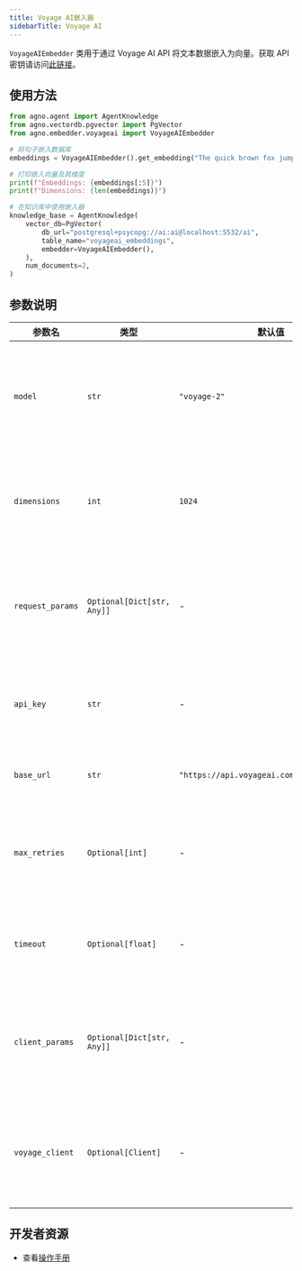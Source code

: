 ```yaml
---
title: Voyage AI嵌入器
sidebarTitle: Voyage AI
---
```

`VoyageAIEmbedder` 类用于通过 Voyage AI API 将文本数据嵌入为向量。获取 API 密钥请访问[此链接](https://dash.voyageai.com/api-keys)。

## 使用方法

```python cookbook/embedders/voyageai_embedder.py
from agno.agent import AgentKnowledge
from agno.vectordb.pgvector import PgVector
from agno.embedder.voyageai import VoyageAIEmbedder

# 将句子嵌入数据库
embeddings = VoyageAIEmbedder().get_embedding("The quick brown fox jumps over the lazy dog.")

# 打印嵌入向量及其维度
print(f"Embeddings: {embeddings[:5]}")
print(f"Dimensions: {len(embeddings)}")

# 在知识库中使用嵌入器
knowledge_base = AgentKnowledge(
    vector_db=PgVector(
        db_url="postgresql+psycopg://ai:ai@localhost:5532/ai",
        table_name="voyageai_embeddings",
        embedder=VoyageAIEmbedder(),
    ),
    num_documents=2,
)
```

## 参数说明

| 参数名        | 类型                       | 默认值                                    | 描述                                                         |
| ---------------- | -------------------------- | ------------------------------------------ | ------------------------------------------------------------------- |
| `model`          | `str`                      | `"voyage-2"`                               | 生成嵌入向量所使用的模型名称。               |
| `dimensions`     | `int`                      | `1024`                                     | 模型生成的嵌入向量的维度。        |
| `request_params` | `Optional[Dict[str, Any]]` | -                                          | API 请求中包含的额外参数（可选）。      |
| `api_key`        | `str`                      | -                                          | 用于请求认证的 API 密钥。                       |
| `base_url`       | `str`                      | `"https://api.voyageai.com/v1/embeddings"` | API 端点的基础 URL。                                  |
| `max_retries`    | `Optional[int]`            | -                                          | API 请求的最大重试次数（可选）。           |
| `timeout`        | `Optional[float]`          | -                                          | API 请求的超时时长（可选）。                    |
| `client_params`  | `Optional[Dict[str, Any]]` | -                                          | 配置 API 客户端的额外参数（可选）。     |
| `voyage_client`  | `Optional[Client]`         | -                                          | 用于发起 API 请求的 Client 实例（可选）。 |

## 开发者资源
- 查看[操作手册](https://github.com/agno-agi/agno/blob/main/cookbook/agent_concepts/knowledge/embedders/voyageai_embedder.py)